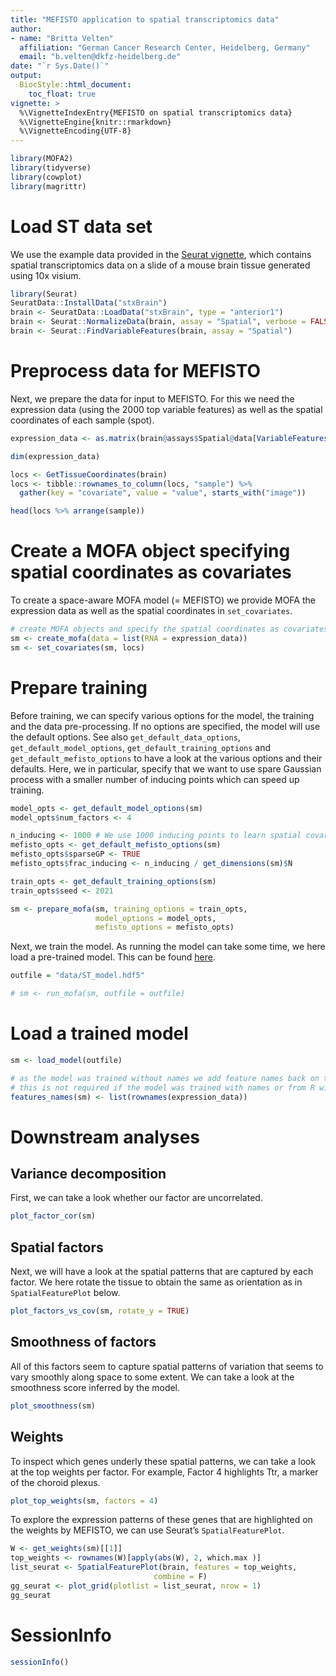 ```yaml
---
title: "MEFISTO application to spatial transcriptomics data"
author:
- name: "Britta Velten"
  affiliation: "German Cancer Research Center, Heidelberg, Germany"
  email: "b.velten@dkfz-heidelberg.de"
date: "`r Sys.Date()`"
output:
  BiocStyle::html_document:
    toc_float: true
vignette: >
  %\VignetteIndexEntry{MEFISTO on spatial transcriptomics data}
  %\VignetteEngine{knitr::rmarkdown}
  %\VignetteEncoding{UTF-8}
---
```




```r
library(MOFA2)
library(tidyverse)
library(cowplot)
library(magrittr)
```

# Load ST data set
We use the example data provided in the [Seurat vignette](https://satijalab.org/seurat/v3.2/spatial_vignette.html), which contains spatial transcriptomics data on a slide of a mouse brain tissue generated using 10x visium.

```r
library(Seurat)
SeuratData::InstallData("stxBrain")
brain <- SeuratData::LoadData("stxBrain", type = "anterior1")
brain <- Seurat::NormalizeData(brain, assay = "Spatial", verbose = FALSE)
brain <- Seurat::FindVariableFeatures(brain, assay = "Spatial")
```

# Preprocess data for MEFISTO
Next, we prepare the data for input to MEFISTO. For this we need the expression data  (using the 2000 top variable features) as well as the spatial coordinates of each sample (spot).
```r
expression_data <- as.matrix(brain@assays$Spatial@data[VariableFeatures(brain),])

dim(expression_data)
```
```r
locs <- GetTissueCoordinates(brain)
locs <- tibble::rownames_to_column(locs, "sample") %>%
  gather(key = "covariate", value = "value", starts_with("image"))

head(locs %>% arrange(sample))
```

# Create a MOFA object specifying spatial coordinates as covariates
To create a space-aware MOFA model (= MEFISTO) we provide MOFA the expression data as well as the spatial coordinates in `set_covariates`.
```r
# create MOFA objects and specify the spatial coordinates as covariates
sm <- create_mofa(data = list(RNA = expression_data))
sm <- set_covariates(sm, locs)
```

# Prepare training
Before training, we can specify various options for the model, the training and the data pre-processing. If no options are specified, the model will use the default options. See also `get_default_data_options`, `get_default_model_options`, `get_default_training_options` and `get_default_mefisto_options` to have a look at the various options and their defaults. Here, we in particular, specify that we want to use spare Gaussian process with a smaller number of inducing points which can speed up training.
```r
model_opts <- get_default_model_options(sm)
model_opts$num_factors <- 4

n_inducing <- 1000 # We use 1000 inducing points to learn spatial covariance patterns
mefisto_opts <- get_default_mefisto_options(sm)
mefisto_opts$sparseGP <- TRUE
mefisto_opts$frac_inducing <- n_inducing / get_dimensions(sm)$N

train_opts <- get_default_training_options(sm)
train_opts$seed <- 2021

sm <- prepare_mofa(sm, training_options = train_opts,
                   model_options = model_opts,
                   mefisto_options = mefisto_opts)
```


Next, we train the model. As running the model can take some time, we here load a pre-trained model. This can be found [here](https://figshare.com/s/242916198fde3353f3e6).
```r
outfile = "data/ST_model.hdf5"
```

```r
# sm <- run_mofa(sm, outfile = outfile)
```

# Load a trained model
```r
sm <- load_model(outfile)
```

```r
# as the model was trained without names we add feature names back on the trained model
# this is not required if the model was trained with names or from R with the run_mofa function. 
features_names(sm) <- list(rownames(expression_data))
```


# Downstream analyses
## Variance decomposition
First, we can take a look whether our factor are uncorrelated.
```r
plot_factor_cor(sm)
```

## Spatial factors
Next, we will have a look at the spatial patterns that are captured by each factor. 
We here rotate the tissue to obtain the same as orientation as in `SpatialFeaturePlot` below.

```r
plot_factors_vs_cov(sm, rotate_y = TRUE)
```

## Smoothness of factors
All of this factors seem to capture spatial patterns of variation that seems to vary smoothly along space to some extent. We can take a look at the smoothness score inferred by the model.
```r
plot_smoothness(sm)
```

## Weights
To inspect which genes underly these spatial patterns, we can take a look at the top weights per factor. For example, Factor 4 highlights Ttr, a marker of the choroid plexus.
```r
plot_top_weights(sm, factors = 4)
```

To explore the expression patterns of these genes that are highlighted on the weights by MEFISTO, we can use Seurat's `SpatialFeaturePlot`.
```r
W <- get_weights(sm)[[1]]
top_weights <- rownames(W)[apply(abs(W), 2, which.max )]
list_seurat <- SpatialFeaturePlot(brain, features = top_weights,
                                combine = F)
gg_seurat <- plot_grid(plotlist = list_seurat, nrow = 1)
gg_seurat
```


# SessionInfo
```r
sessionInfo()
```


